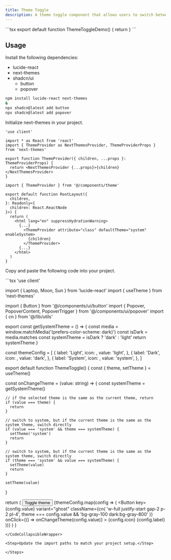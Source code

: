 ```yaml
---
title: Theme Toggle
description: A theme toggle component that allows users to switch between light and dark themes.
---
```


<ComponentPreview>
  <ComponentPreviewContent name="ThemeToggle" />
  <ComponentPreviewCode>
```tsx
export default function ThemeToggleDemo() {
  return <ThemeToggle />
}
```
  </ComponentPreviewCode>
</ComponentPreview>

## Usage

<Steps>

<Step>Install the following dependencies:</Step>

- lucide-react
- next-themes
- shadcn/ui
  - button
  - popover

```bash
npm install lucide-react next-themes
&
npx shadcn@latest add button
npx shadcn@latest add popover
```

<Step>Initialize next-themes in your project.</Step>

```tsx title="theme-provider"
'use client'

import * as React from 'react'
import { ThemeProvider as NextThemesProvider, ThemeProviderProps } from 'next-themes'

export function ThemeProvider({ children, ...props }: ThemeProviderProps) {
  return <NextThemesProvider {...props}>{children}</NextThemesProvider>
}
```

```tsx title="layout.tsx"
import { ThemeProvider } from '@/components/theme'

export default function RootLayout({
  children,
}: Readonly<{
  children: React.ReactNode
}>) {
  return (
    <html lang="en" suppressHydrationWarning>
      {...}
        <ThemeProvider attribute="class" defaultTheme="system" enableSystem>
          {children}
        </ThemeProvider>
      {...}
    </html>
  )
}
```

<Step>Copy and paste the following code into your project.</Step>

<CodeCollapsibleWrapper>
```tsx
'use client'

import { Laptop, Moon, Sun } from 'lucide-react'
import { useTheme } from 'next-themes'

import { Button } from '@/components/ui/button'
import { Popover, PopoverContent, PopoverTrigger } from '@/components/ui/popover'
import { cn } from '@/lib/utils'

export const getSystemTheme = () => {
  const media = window.matchMedia('(prefers-color-scheme: dark)')
  const isDark = media.matches
  const systemTheme = isDark ? 'dark' : 'light'
  return systemTheme
}

const themeConfig = [
  {
    label: 'Light',
    icon: <Sun className="h-4 w-4" />,
    value: 'light',
  },
  {
    label: 'Dark',
    icon: <Moon className="h-4 w-4" />,
    value: 'dark',
  },
  {
    label: 'System',
    icon: <Laptop className="h-4 w-4" />,
    value: 'system',
  },
]

export default function ThemeToggle() {
  const { theme, setTheme } = useTheme()

  const onChangeTheme = (value: string) => {
    const systemTheme = getSystemTheme()

    // if the selected theme is the same as the current theme, return
    if (value === theme) {
      return
    }

    // switch to system, but if the current theme is the same as the system theme, switch directly
    if (value === 'system' && theme === systemTheme) {
      setTheme('system')
      return
    }

    // switch to system, but if the current theme is the same as the system theme, switch directly
    if (theme === 'system' && value === systemTheme) {
      setTheme(value)
      return
    }

    setTheme(value)
  }

  return (
    <Popover>
      <PopoverTrigger asChild>
        <Button variant="ghost" size="sm" className="h-10 w-10 p-0">
          <Sun className="rotate-0 scale-100 transition-all dark:-rotate-90 dark:scale-0" />
          <Moon className="absolute rotate-90 scale-0 transition-all dark:rotate-0 dark:scale-100" />
          <span className="sr-only">Toggle theme</span>
        </Button>
      </PopoverTrigger>
      <PopoverContent className="flex w-[150px] flex-col gap-1 p-1" align="end">
        {themeConfig.map(config => (
          <Button
            key={config.value}
            variant="ghost"
            className={cn(
              'w-full justify-start gap-2 p-2 pl-4',
              theme === config.value && 'bg-gray-100 dark:bg-gray-800'
            )}
            onClick={() => onChangeTheme(config.value)}
          >
            {config.icon}
            {config.label}
          </Button>
        ))}
      </PopoverContent>
    </Popover>
  )
}
```
</CodeCollapsibleWrapper>

<Step>Update the import paths to match your project setup.</Step>

</Steps>
